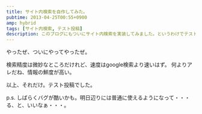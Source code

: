 ```yaml
---
title: サイト内検索を自作してみた。
pubtime: 2013-04-25T00:55+0900
amp: hybrid
tags: [サイト内検索, テスト投稿]
description: このブログにもついにサイト内検索を実装してみました。というわけでテスト投稿です。
---
```


やったぜ、ついにやってやったぜ。

検索精度は微妙なところだけれど、速度はgoogle検索より速いはず。
何よりアレだね、情報の鮮度が高い。

以上、それだけ。テスト投稿でした。

p.s. しばらくバグが酷いかも。明日辺りには普通に使えるようになって・・・る、と、いいなぁ・・・。
